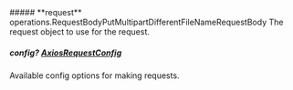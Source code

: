 
<Collapsible>
    ##### **request** operations.RequestBodyPutMultipartDifferentFileNameRequestBody
    The request object to use for the request.
    <Collapsible.Break/>
    <RequestBodyPutMultipartDifferentFileNameRequestBody/>
</Collapsible>

##### **config?** [AxiosRequestConfig](https://axios-http.com/docs/req_config)
Available config options for making requests.

